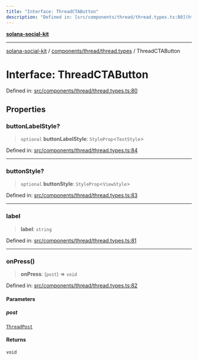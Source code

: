 ```yaml
---
title: "Interface: ThreadCTAButton"
description: "Defined in: [src/components/thread/thread.types.ts:80](https://github.com/SendArcade/solana-app-kit/blob/bd4b3556b8f469c27ebb06f4df65b3a36b43ba3b/src/components/thread/thread.types.ts#L80)"
---
```


[**solana-social-kit**](../../../../README.mdx)

***

[solana-social-kit](../../../../README.mdx) / [components/thread/thread.types](../README.mdx) / ThreadCTAButton

# Interface: ThreadCTAButton

Defined in: [src/components/thread/thread.types.ts:80](https://github.com/SendArcade/solana-app-kit/blob/bd4b3556b8f469c27ebb06f4df65b3a36b43ba3b/src/components/thread/thread.types.ts#L80)

## Properties

### buttonLabelStyle?

> `optional` **buttonLabelStyle**: `StyleProp`\<`TextStyle`\>

Defined in: [src/components/thread/thread.types.ts:84](https://github.com/SendArcade/solana-app-kit/blob/bd4b3556b8f469c27ebb06f4df65b3a36b43ba3b/src/components/thread/thread.types.ts#L84)

***

### buttonStyle?

> `optional` **buttonStyle**: `StyleProp`\<`ViewStyle`\>

Defined in: [src/components/thread/thread.types.ts:83](https://github.com/SendArcade/solana-app-kit/blob/bd4b3556b8f469c27ebb06f4df65b3a36b43ba3b/src/components/thread/thread.types.ts#L83)

***

### label

> **label**: `string`

Defined in: [src/components/thread/thread.types.ts:81](https://github.com/SendArcade/solana-app-kit/blob/bd4b3556b8f469c27ebb06f4df65b3a36b43ba3b/src/components/thread/thread.types.ts#L81)

***

### onPress()

> **onPress**: (`post`) => `void`

Defined in: [src/components/thread/thread.types.ts:82](https://github.com/SendArcade/solana-app-kit/blob/bd4b3556b8f469c27ebb06f4df65b3a36b43ba3b/src/components/thread/thread.types.ts#L82)

#### Parameters

##### post

[`ThreadPost`](ThreadPost.mdx)

#### Returns

`void`
